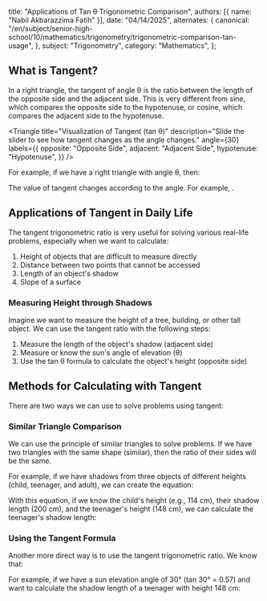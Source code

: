 
  title: "Applications of Tan θ Trigonometric Comparison",
  authors: [{ name: "Nabil Akbarazzima Fatih" }],
  date: "04/14/2025",
  alternates: {
    canonical:
      "/en/subject/senior-high-school/10/mathematics/trigonometry/trigonometric-comparison-tan-usage",
  },
  subject: "Trigonometry",
  category: "Mathematics",
};

## What is Tangent?

In a right triangle, the tangent of angle θ is the ratio between the length of the opposite side and the adjacent side. This is very different from sine, which compares the opposite side to the hypotenuse, or cosine, which compares the adjacent side to the hypotenuse.

<Triangle
  title="Visualization of Tangent (tan θ)"
  description="Slide the slider to see how tangent changes as the angle changes."
  angle={30}
  labels={{
    opposite: "Opposite Side",
    adjacent: "Adjacent Side",
    hypotenuse: "Hypotenuse",
  }}
/>

For example, if we have a right triangle with angle θ, then:

<BlockMath math="\tan \theta = \frac{\text{opposite side}}{\text{adjacent side}}" />

The value of tangent changes according to the angle. For example, <InlineMath math="\tan 30° = 0.57 \text{ or } \frac{1}{\sqrt{3}}" />.

## Applications of Tangent in Daily Life

The tangent trigonometric ratio is very useful for solving various real-life problems, especially when we want to calculate:

1. Height of objects that are difficult to measure directly
2. Distance between two points that cannot be accessed
3. Length of an object's shadow
4. Slope of a surface

### Measuring Height through Shadows

Imagine we want to measure the height of a tree, building, or other tall object. We can use the tangent ratio with the following steps:

1. Measure the length of the object's shadow (adjacent side)
2. Measure or know the sun's angle of elevation (θ)
3. Use the tan θ formula to calculate the object's height (opposite side)

<div className="mt-4">
  <BlockMath math="\text{object height} = \text{shadow length} \times \tan \theta" />
</div>

<div className="mt-4">
  <Triangle
    title="Application of Tangent in Measurement"
    description="Example of a triangle formed when measuring height with shadows."
    angle={30}
    labels={{
      opposite: "Object Height",
      adjacent: "Shadow Length",
      hypotenuse: "",
    }}
  />
</div>

## Methods for Calculating with Tangent

There are two ways we can use to solve problems using tangent:

### Similar Triangle Comparison

We can use the principle of similar triangles to solve problems. If we have two triangles with the same shape (similar), then the ratio of their sides will be the same.

For example, if we have shadows from three objects of different heights (child, teenager, and adult), we can create the equation:

<BlockMath math="\frac{\text{child's height}}{\text{child's shadow length}} = \frac{\text{teenager's height}}{\text{teenager's shadow length}} = \frac{\text{adult's height}}{\text{adult's shadow length}}" />

With this equation, if we know the child's height (e.g., 114 cm), their shadow length (200 cm), and the teenager's height (148 cm), we can calculate the teenager's shadow length:

<div className="flex flex-col gap-4">
  <BlockMath math="\frac{114 \text{ cm}}{200 \text{ cm}} = \frac{148 \text{ cm}}{x \text{ cm}}" />
  <BlockMath math="x \text{ cm} = \frac{148 \text{ cm} \times 200 \text{ cm}}{114 \text{ cm}} = \frac{29,600 \text{ cm}}{114 \text{ cm}} = 259.65 \text{ cm}" />
</div>

### Using the Tangent Formula

Another more direct way is to use the tangent trigonometric ratio. We know that:

<BlockMath math="\tan \theta = \frac{\text{opposite side}}{\text{adjacent side}}" />

For example, if we have a sun elevation angle of 30° (tan 30° = 0.57) and want to calculate the shadow length of a teenager with height 148 cm:

<div className="flex flex-col gap-4">
  <BlockMath math="\tan \theta = \frac{\text{teenager's height}}{\text{teenager's shadow length}}" />
  <BlockMath math="\tan 30° = \frac{148 \text{ cm}}{x \text{ cm}}" />
  <BlockMath math="0.57 = \frac{148 \text{ cm}}{x \text{ cm}}" />
  <BlockMath math="x \text{ cm} = \frac{148 \text{ cm}}{0.57} = 259.65 \text{ cm}" />
</div>

<div className="mt-4">
  <Triangle
    title="30 Degree Angle with Tangent 0.57"
    description="Visualization of a triangle with a 30° angle as in the calculation example."
    angle={30}
    labels={{
      opposite: "Teenager's Height",
      adjacent: "Teenager's Shadow Length",
      hypotenuse: "",
    }}
  />
</div>

